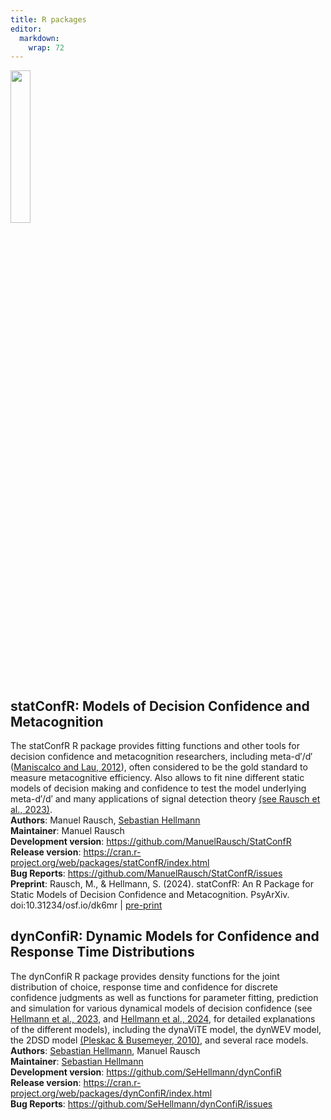 ```yaml
---
title: R packages
editor: 
  markdown: 
    wrap: 72
---
```


![](R_logo.svg.png){width="25%"}

## statConfR: Models of Decision Confidence and Metacognition


The statConfR R package provides fitting functions and other tools for decision confidence and
metacognition researchers, including meta-d′/d′ ([Maniscalco and Lau,
2012](https://www.sciencedirect.com/science/article/abs/pii/S1053810011002303)),
often considered to be the gold standard to measure metacognitive
efficiency. Also allows to fit nine different static models of decision
making and confidence to test the model underlying meta-d′/d′ and many
applications of signal detection theory [(see Rausch et al.,
2023)](../publications/Rausch%20(2023)%20Accepted%20author%20manuscript.pdf){target="_blank"}.<br />
**Authors**: Manuel Rausch, [Sebastian
Hellmann](https://www.ku.de/ppf/psychologie/psychologie2/mitarbeitende/hellmann)<br />
**Maintainer**: Manuel Rausch<br /> **Development version**: <https://github.com/ManuelRausch/StatConfR><br /> **Release version**: <https://cran.r-project.org/web/packages/statConfR/index.html><br />**Bug Reports**:
<https://github.com/ManuelRausch/StatConfR/issues><br />
**Preprint**: Rausch, M., & Hellmann, S. (2024). statConfR: An R Package for Static Models of Decision Confidence and Metacognition. PsyArXiv. doi:10.31234/osf.io/dk6mr \| [pre-print](https://osf.io/preprints/psyarxiv/dk6mr){target="_blank"}<br />

## dynConfiR: Dynamic Models for Confidence and Response Time Distributions

The dynConfiR R package provides density functions for the joint distribution of
choice, response time and confidence for discrete confidence judgments as well as functions for parameter fitting, prediction and simulation for various dynamical models of decision confidence (see [Hellmann et al., 2023](../publications/Hellmann%20(2023)%20Accepted%20Author%20Manuscript.pdf){target="_blank"}, and [Hellmann et al., 2024](https://osf.io/preprints/psyarxiv/5ze8t/download){target="_blank"}, for detailed explanations of the different models), including the dynaViTE model, the dynWEV model, the 2DSD model [(Pleskac & Busemeyer, 2010)](https://doi.org/10.1037/a0019737){target="_blank"}, and several race models.<br />**Authors**: [Sebastian
Hellmann](https://www.ku.de/ppf/psychologie/psychologie2/mitarbeitende/hellmann),
Manuel Rausch<br /> **Maintainer**: [Sebastian
Hellmann](https://www.ku.de/ppf/psychologie/psychologie2/mitarbeitende/hellmann)<br />**Development version**: <https://github.com/SeHellmann/dynConfiR><br /> **Release version**: <https://cran.r-project.org/web/packages/dynConfiR/index.html><br />
**Bug Reports**: <https://github.com/SeHellmann/dynConfiR/issues>

